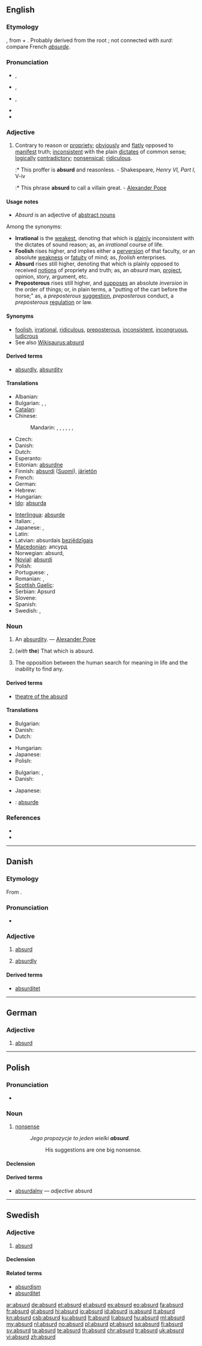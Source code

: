 ==English==

===Etymology===
{{etyl|la|en}} {{term|absurdus||lang=la|discordant, unreasonable}}, from {{term|ab||lang=la}} + {{term|surdus||lang=la|deaf}}. Probably derived from the root {{term||svar|to sound}}; not connected with ''surd'': compare French ''[[absurde]]''.

===Pronunciation===
* {{a|Canada}} {{IPA|/æbˈzɝd/}}, {{SAMPA|/{b"s@`d/}}
* {{a|UK}} {{IPA|/əbˈsɜːd/}}, {{SAMPA|/@b"s3:d/}}
* {{a|US}} {{IPA|/əbˈsɝd/}}, {{SAMPA|/@b"s@`d/}}
* {{rhymes|ɜː(r)d}}
* {{audio|en-us-absurd.ogg|Audio (US)}}

===Adjective===
{{en-adj|er|more}}

# Contrary to reason or [[propriety]]; [[obviously]] and [[flatly]] opposed to [[manifest]] truth; [[inconsistent]] with the plain [[dictates]] of common sense; [[logically]] [[contradictory]]; [[nonsensical]]; [[ridiculous]].
#:* This proffer is '''absurd''' and reasonless. - Shakespeare, ''Henry VI, Part I'', V-iv
#:* This phrase '''absurd''' to call a villain great. - [[w:Alexander Pope|Alexander Pope]]

====Usage notes====
* ''Absurd'' is an adjective of [[abstract noun]]s
Among the synonyms:
* '''Irrational''' is the [[weakest]], denoting that which is [[plainly]] inconsistent with the dictates of sound reason; as, an ''irrational'' course of life.
* '''Foolish''' rises higher, and implies either a [[perversion]] of that faculty, or an absolute [[weakness]] or [[fatuity]] of mind; as, ''foolish'' enterprises.
* '''Absurd''' rises still higher, denoting that which is plainly opposed to received [[notions]] of propriety and truth; as, an ''absurd'' man, [[project]], opinion, story, argument, etc.
* '''Preposterous''' rises still higher, and [[supposes]] an absolute ''inversion'' in the order of things; or, in plain terms, a "putting of the cart before the horse;" as, a ''preposterous'' [[suggestion]], ''preposterous'' conduct, a ''preposterous'' [[regulation]] or law.

====Synonyms====
* [[foolish]], [[irrational]], [[ridiculous]], [[preposterous]], [[inconsistent]], [[incongruous]], [[ludicrous]]
* See also [[Wikisaurus:absurd]]

====Derived terms====
* [[absurdly]], [[absurdity]]

====Translations====
{{trans-top|contrary to reason or propriety}}
* Albanian: {{t+|sq|absurd|xs=Albanian}}
* Bulgarian: {{t+|bg|абсурден}},  {{t|bg|нелеп}},  {{t|bg|безсмислен}}
* [[Catalan]]: {{t-|ca|absurd}}
* Chinese:
*: Mandarin: {{t|zh|荒謬|sc=Hani}}, {{t|zh|荒谬|tr=huāngmiù|sc=Hani}}, {{t|zh|荒唐|tr=huāngtáng|sc=Hani}}, {{t|zh|荒誕|sc=Hani}}, {{t|zh|荒诞|tr=huāngdàn|sc=Hani}}, {{qualifier|literary}} {{t|zh|悖謬|sc=Hani}}, {{t|zh|悖谬|tr=bèimiù|sc=Hani}}
* Czech: {{t+|cs|absurdní}}
* Danish: {{t-|da|absurd}}
* Dutch: {{t+|nl|absurd}}
* Esperanto: {{t-|eo|absurda|xs=Esperanto}}
* Estonian: [[absurdne]]
* Finnish: [[absurdi]] ([[:fi:absurdi|Suomi]]), [[järjetön]]
* French: {{t+|fr|absurde|m|f}}
* German: {{t+|de|absurd}}
* Hebrew: {{t+|he|אבסורד}}
* Hungarian: {{t+|hu|abszurd}}
* [[Ido]]: [[absurda]]
{{trans-mid}}
* [[Interlingua]]: [[absurde]]
* Italian: {{t+|it|assurdo|m}}, {{t+|it|assurda|f}}
* Japanese: {{t|ja|馬鹿らしい|tr=bakarashī}}, {{t|ja|愚かな|tr=orokana}}
* Latin: {{t+|la|absurdus}}
* Latvian: absurdais [[bezjēdzīgais]]
* [[Macedonian]]: апсурд
* Norwegian: absurd, {{t|no|tåpelig}}
* [[Novial]]: [[absurdi]]
* Polish: {{t+|pl|absurdalny}}
* Portuguese: {{t+|pt|absurdo|m}}, {{t+|pt|absurda|f}}
* Romanian: {{t-|ro|absurd}}, {{t-|ro|iraţional}}
* [[Scottish Gaelic]]: {{t-|gd|amaideach|xs=Scottish Gaelic}}
* Serbian: Apsurd
* Slovene: {{t-|sl|absurden|alt=absúrden}}
* Spanish: {{t+|es|absurdo}}
* Swedish: {{t+|sv|absurd}}, {{t|sv|befängd}}
{{trans-bottom}}

===Noun===
{{en-noun}}
{{wikipedia|Absurdism}}

# {{obsolete}} An [[absurdity]]. &mdash; [[w:Alexander Pope|Alexander Pope]]
# (''with'' '''the''') That which is absurd.
# {{philosophy}} The opposition between the human search for meaning in life and the inability to find any.

====Derived terms====
* [[theatre of the absurd]]

====Translations====
{{trans-top|obsolete: an absurdity}}
* Bulgarian: {{t+|bg|абсурд}}
* Danish: {{t-|da|absurditet|c}}
* Dutch: {{t+|nl|absurd|n}}
{{trans-mid}}
* Hungarian: {{t+|hu|abszurdum}}
* Japanese: {{t+|ja|馬鹿|tr=baka}}
* Polish: {{t+|pl|absurd|m}}
{{trans-bottom}}

{{trans-top|that which is absurd}}
* Bulgarian: {{t+|bg|абсурд}},  {{t|bg|нелепост}}
* Danish: {{t-|da|absurditet|c}}
{{trans-mid}}
* Japanese: {{t-|ja|愚鈍|tr=gudon}}
{{trans-bottom}}

{{checktrans-top}}
* {{ttbc|nov}}: [[absurde]]
{{trans-mid}}
{{trans-bottom}}

===References===
* {{R:Webster 1913}}
* {{R:Century 1911}}

----

==Danish==

===Etymology===
From {{etyl|la|da}} {{term|absurdus||discordant, unreasonable|lang=la}}.

===Pronunciation===
* {{IPA|/absurd/|[ɑbˈsuɐ̯ˀd̥]|lang=da}}

===Adjective===
{{infl|da|adjective|neuter|[[absurd]]|definite and plural|absurde}}

# [[absurd#English|absurd]]
# {{qualifier|adverbial}} [[absurdly]]

====Derived terms====
* [[absurditet]]

----

==German==

===Adjective===
{{de-adj|comparative=absurder|superlative=absurdesten}}

# [[absurd#English|absurd]]

----

==Polish==

===Pronunciation===
* {{audio|Pl-absurd.ogg|Audio}}

===Noun===
{{infl|pl|noun|g=m}}

# [[nonsense]]
#: ''Jego propozycje to jeden wielki '''absurd'''.''
#:: His suggestions are one big nonsense.

====Declension====
{{pl-decl-noun
|absurd|absurdy
|absurdu|absurdów
|absurdowi|absurdom
|absurd|absurdy
|absurdem|absurdami
|absurdzie|absurdach
|absurdzie|absurdy
}}

====Derived terms====
* [[absurdalny]] &mdash; ''adjective'' absurd

----

==Swedish==

===Adjective===
{{infl|sv|adjective}}

# [[#English|absurd]]

====Declension====
{{sv-adj-reg|2=absurt}}

====Related terms====
* [[absurdism]]
* [[absurditet]]

[[ar:absurd]]
[[de:absurd]]
[[et:absurd]]
[[el:absurd]]
[[es:absurd]]
[[eo:absurd]]
[[fa:absurd]]
[[fr:absurd]]
[[gl:absurd]]
[[hi:absurd]]
[[io:absurd]]
[[id:absurd]]
[[is:absurd]]
[[it:absurd]]
[[kn:absurd]]
[[csb:absurd]]
[[ku:absurd]]
[[lt:absurd]]
[[li:absurd]]
[[hu:absurd]]
[[ml:absurd]]
[[my:absurd]]
[[nl:absurd]]
[[no:absurd]]
[[pl:absurd]]
[[pt:absurd]]
[[sq:absurd]]
[[fi:absurd]]
[[sv:absurd]]
[[ta:absurd]]
[[te:absurd]]
[[th:absurd]]
[[chr:absurd]]
[[tr:absurd]]
[[uk:absurd]]
[[vi:absurd]]
[[zh:absurd]]